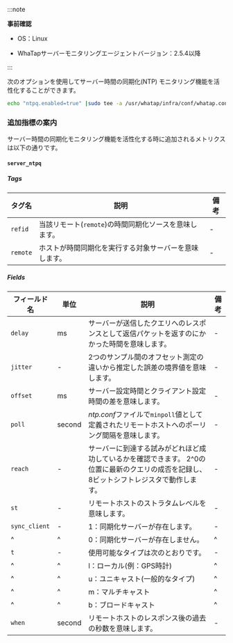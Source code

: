 :::note 

**事前確認**

- OS：Linux 

- WhaTapサーバーモニタリングエージェントバージョン：2.5.4以降

:::

次のオプションを使用してサーバー時間の同期化(NTP) モニタリング機能を活性化することができます。 

```bash
echo "ntpq.enabled=true" |sudo tee -a /usr/whatap/infra/conf/whatap.conf
```

### 追加指標の案内

サーバー時間の同期化モニタリング機能を活性化する時に追加されるメトリクスは以下の通りです。 

#### `server_ntpq`

##### Tags

| タグ名      | 説明                                                  | 備考 |
| -------- | --------------------------------------------------- | -- |
| `refid`  | 当該リモート(`remote`)の時間同期化ソースを意味します。 | -  |
| `remote` | ホストが時間同期化を実行する対象サーバーを意味します。                         | -  |

##### Fields

| フィールド名        | 単位     | 説明                                                                      | 備考 |
| ------------- | ------ | ----------------------------------------------------------------------- | -- |
| `delay`       | ms     | サーバーが送信したクエリへのレスポンスとして返信パケットを返すのにかかった時間を意味します。                          | -  |
| `jitter`      | -      | 2つのサンプル間のオフセット測定の違いから推定した誤差の境界値を意味します。                                  | -  |
| `offset`      | ms     | サーバー設定時間とクライアント設定時間の差を意味します。                                            | -  |
| `poll`        | second | *ntp.conf*ファイルで`minpoll`値として定義されたリモートホストへのポーリング間隔を意味します。                | -  |
| `reach`       | -      | サーバーに到達する試みがどれほど成功しているかを確認できます。 2^0の位置に最新のクエリの成否を記録し、8ビットシフトレジスタで動作します。 | -  |
| `st`          | -      | リモートホストのストラタムレベルを意味します。                                                 | -  |
| `sync_client` | -      | 1：同期化サーバーが存在します。                                                        | -  |
| ^             | ^      | 0：同期化サーバーが存在しません。                                                       | ^  |
| `t`           | -      | 使用可能なタイプは次のとおりです。                                                       | -  |
| ^             | ^      | l：ローカル(例：GPS時計)                                      | ^  |
| ^             | ^      | u：ユニキャスト(一般的なタイプ)                                    | ^  |
| ^             | ^      | m：マルチキャスト                                                               | ^  |
| ^             | ^      | b：ブロードキャスト                                                              | ^  |
| `when`        | second | リモートホストのレスポンス後の過去の秒数を意味します。                                             | -  |
